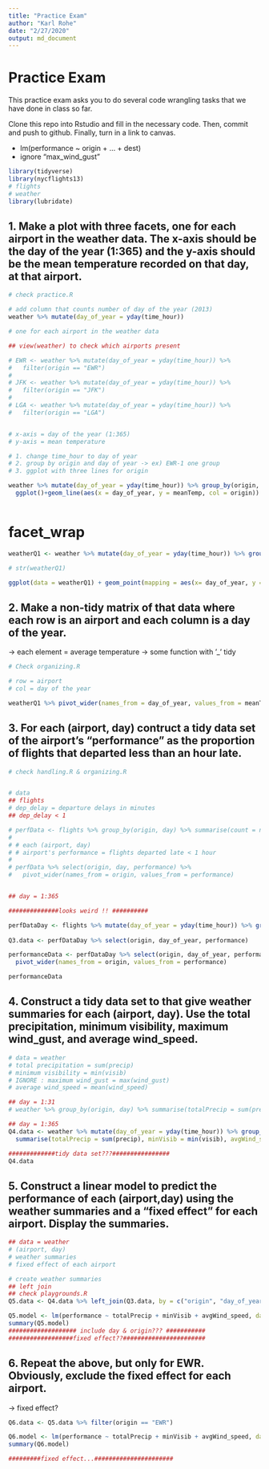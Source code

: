```yaml
---
title: "Practice Exam"
author: "Karl Rohe"
date: "2/27/2020"
output: md_document
---
```


# Practice Exam

This practice exam asks you to do several code wrangling tasks that we have done in class so far. 

Clone this repo into Rstudio and fill in the necessary code.  Then, commit and push to github.  Finally, turn in a link to canvas. 

- lm(performance ~ origin + ... + dest)
- ignore "max_wind_gust"


```r
library(tidyverse)
library(nycflights13)
# flights
# weather
library(lubridate)
```


## 1. Make a plot with three facets, one for each airport in the weather data.  The x-axis should be the day of the year (1:365) and the y-axis should be the mean temperature recorded on that day, at that airport.
```r
# check practice.R 

# add column that counts number of day of the year (2013)
weather %>% mutate(day_of_year = yday(time_hour))

# one for each airport in the weather data

## view(weather) to check which airports present

# EWR <- weather %>% mutate(day_of_year = yday(time_hour)) %>% 
#   filter(origin == "EWR")
# 
# JFK <- weather %>% mutate(day_of_year = yday(time_hour)) %>% 
#   filter(origin == "JFK")
# 
# LGA <- weather %>% mutate(day_of_year = yday(time_hour)) %>% 
#   filter(origin == "LGA")


# x-axis = day of the year (1:365)
# y-axis = mean temperature

# 1. change time_hour to day of year
# 2. group by origin and day of year -> ex) EWR-1 one group
# 3. ggplot with three lines for origin

weather %>% mutate(day_of_year = yday(time_hour)) %>% group_by(origin, day_of_year) %>% summarize(meanTemp = mean(temp, na.rm = T)) %>% 
  ggplot()+geom_line(aes(x = day_of_year, y = meanTemp, col = origin))



```

# facet_wrap

```r

weatherQ1 <- weather %>% mutate(day_of_year = yday(time_hour)) %>% group_by(origin, day_of_year) %>% summarize(meanTemp = mean(temp, na.rm = T))

# str(weatherQ1)

ggplot(data = weatherQ1) + geom_point(mapping = aes(x= day_of_year, y = meanTemp, color = origin)) + facet_wrap(~origin)

```


## 2. Make a non-tidy matrix of that data where each row is an airport and each column is a day of the year.  
-> each element = average temperature
-> some function with '_' tidy
```r

# Check organizing.R

# row = airport
# col = day of the year

weatherQ1 %>% pivot_wider(names_from = day_of_year, values_from = meanTemp)


```


## 3. For each (airport, day) contruct a tidy data set of the airport's "performance" as the proportion of flights that departed less than an hour late. 
```r
# check handling.R & organizing.R


# data
## flights
# dep_delay = departure delays in minutes
## dep_delay < 1

# perfData <- flights %>% group_by(origin, day) %>% summarise(count = n(), noDelay = length(dep_delay[dep_delay < 1]), performance = noDelay / count)
# 
# # each (airport, day)
# # airport's performance = flights departed late < 1 hour
# 
# perfData %>% select(origin, day, performance) %>% 
#   pivot_wider(names_from = origin, values_from = performance)


## day = 1:365

##############looks weird !! ##########

perfDataDay <- flights %>% mutate(day_of_year = yday(time_hour)) %>% group_by(origin, day_of_year) %>% summarise(count = n(), noDelay = length(dep_delay[dep_delay < 1]), performance = noDelay / count)
  
Q3.data <- perfDataDay %>% select(origin, day_of_year, performance)

performanceData <- perfDataDay %>% select(origin, day_of_year, performance) %>% 
  pivot_wider(names_from = origin, values_from = performance)

performanceData

```

## 4. Construct a tidy data set to that give weather summaries for each (airport, day).  Use the total precipitation, minimum visibility, maximum wind_gust, and average wind_speed.  
```r

# data = weather
# total precipitation = sum(precip)
# minimum visibility = min(visib)
# IGNORE : maximum wind_gust = max(wind_gust)
# average wind_speed = mean(wind_speed)

## day = 1:31
# weather %>% group_by(origin, day) %>% summarise(totalPrecip = sum(precip),minVisib = min(visib), avgWind_speed = mean(wind_speed))

## day = 1:365
Q4.data <- weather %>% mutate(day_of_year = yday(time_hour)) %>% group_by(origin, day_of_year) %>% 
  summarise(totalPrecip = sum(precip), minVisib = min(visib), avgWind_speed = mean(wind_speed))

#############tidy data set???################  
Q4.data 


```

## 5. Construct a linear model to predict the performance of each (airport,day) using the weather summaries and a "fixed effect" for each airport.  Display the summaries.  
```r
## data = weather
# (airport, day)
# weather summaries
# fixed effect of each airport

# create weather summaries
## left join
## check playgrounds.R
Q5.data <- Q4.data %>% left_join(Q3.data, by = c("origin", "day_of_year"))

Q5.model <- lm(performance ~ totalPrecip + minVisib + avgWind_speed, data = Q5.data)
summary(Q5.model)
################### include day & origin??? ###########
##################fixed effect??#######################

```

## 6. Repeat the above, but only for EWR.  Obviously, exclude the fixed effect for each airport.
-> fixed effect? 
```r

Q6.data <- Q5.data %>% filter(origin == "EWR")

Q6.model <- lm(performance ~ totalPrecip + minVisib + avgWind_speed, data = Q6.data)
summary(Q6.model) 

#########fixed effect...######################
```